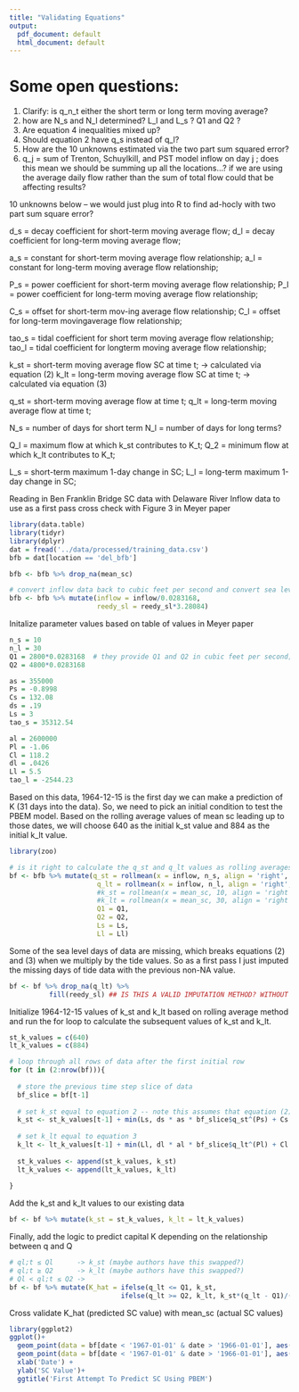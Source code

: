 ```yaml
---
title: "Validating Equations"
output:
  pdf_document: default
  html_document: default
---
```


# Some open questions:
1. Clarify: is q_n_t either the short term or long term moving average? 
2. how are N_s and N_l determined? L_l and L_s ? Q1 and Q2 ?
3. Are equation 4 inequalities mixed up?
4. Should equation 2 have q_s instead of q_l?
5. How are the 10 unknowns estimated via the two part sum squared error?
6. q_j = sum of Trenton, Schuylkill, and PST model inflow on day j ; does this mean we should be summing up all the locations...? if we are using the average daily flow rather than the sum of total flow could that be affecting results?

10 unknowns below -- we would just plug into R to find ad-hocly with two part sum square error?

d_s = decay coefficient for short-term moving average flow; 
d_l = decay coefficient for long-term moving average flow; 

a_s = constant for short-term moving average flow relationship; 
a_l = constant for long-term moving average flow relationship; 

P_s = power coefficient for short-term moving average flow relationship; 
P_l = power coefficient for long-term moving average flow relationship; 

C_s = offset for short-term mov-ing average flow relationship; 
C_l = offset for long-term movingaverage flow relationship;

tao_s = tidal coefficient for short term moving average flow relationship; 
tao_l = tidal coefficient for longterm moving average flow relationship;




k_st = short-term moving average flow SC at time t; -> calculated via equation (2)
k_lt = long-term moving average flow SC at time t; -> calculated via equation (3)

q_st = short-term moving average flow at time t; 
q_lt = long-term moving average flow at time t; 

N_s = number of days for short term
N_l = number of days for long terms?

Q_l = maximum flow at which k_st contributes to K_t;
Q_2 = minimum flow at which k_lt contributes to K_t;

L_s = short-term maximum 1-day change in SC; 
L_l = long-term maximum 1-day change in SC; 




Reading in Ben Franklin Bridge SC data with Delaware River Inflow data to use as a first pass cross check with Figure 3 in Meyer paper
```r
library(data.table)
library(tidyr)
library(dplyr)
dat = fread('../data/processed/training_data.csv')
bfb = dat[location == 'del_bfb']

bfb <- bfb %>% drop_na(mean_sc)

# convert inflow data back to cubic feet per second and convert sea level (meters) to feet...will revisit this to make sure raw tide data was provided in meters
bfb <- bfb %>% mutate(inflow = inflow/0.0283168,
                      reedy_sl = reedy_sl*3.28084)
```

Initalize parameter values based on table of values in Meyer paper
```r

n_s = 10
n_l = 30
Q1 = 2800*0.0283168  # they provide Q1 and Q2 in cubic feet per second; our inflows are in cubic meters per second
Q2 = 4800*0.0283168

as = 355000
Ps = -0.8998
Cs = 132.08
ds = .19
Ls = 3
tao_s = 35312.54

al = 2600000
Pl = -1.06
Cl = 118.2
dl = .0426
Ll = 5.5
tao_l = -2544.23

```

Based on this data, 1964-12-15 is the first day we can make a prediction of K (31 days into the data). So, we need to pick an initial condition to test the PBEM model. Based on the rolling average values of mean sc leading up to those dates, we will choose 640 as the initial k_st value and 884 as the initial k_lt value.

```r
library(zoo)

# is it right to calculate the q_st and q_lt values as rolling averages
bf <- bfb %>% mutate(q_st = rollmean(x = inflow, n_s, align = 'right', fill = NA), # n_s = 10 days
                      q_lt = rollmean(x = inflow, n_l, align = 'right', fill = NA), # n_l = 30 days
                      #k_st = rollmean(x = mean_sc, 10, align = 'right', fill = NA), #-- 640.7 , 1964-12-15
                      #k_lt = rollmean(x = mean_sc, 30, align = 'right', fill = NA), #-- 884.3333, 1964-12-15
                      Q1 = Q1,
                      Q2 = Q2,
                      Ls = Ls,
                      Ll = Ll)
```


Some of the sea level days of data are missing, which breaks equations (2) and (3) when we multiply by the tide values. So as a first pass I just imputed the missing days of tide data with the previous non-NA value.

```r
bf <- bf %>% drop_na(q_lt) %>%
          fill(reedy_sl) ## IS THIS A VALID IMPUTATION METHOD? WITHOUT THIS, THE NAs cause equations (2) and (3) to fail
```


Initialize 1964-12-15 values of k_st and k_lt based on rolling average method and run the for loop to calculate the subsequent values of k_st and k_lt.

```r
st_k_values = c(640)
lt_k_values = c(884)

# loop through all rows of data after the first initial row
for (t in (2:nrow(bf))){
  
  # store the previous time step slice of data
  bf_slice = bf[t-1]
  
  # set k_st equal to equation 2 -- note this assumes that equation (2) is supposed to have q_lt rather than q_st
  k_st <- st_k_values[t-1] + min(Ls, ds * as * bf_slice$q_st^(Ps) + Cs - st_k_values[t-1] + tao_s/bf_slice$q_lt * bf_slice$reedy_sl)
  
  # set k_lt equal to equation 3
  k_lt <- lt_k_values[t-1] + min(Ll, dl * al * bf_slice$q_lt^(Pl) + Cl - lt_k_values[t-1] + tao_l/bf_slice$q_lt * bf_slice$reedy_sl)
  
  st_k_values <- append(st_k_values, k_st)
  lt_k_values <- append(lt_k_values, k_lt)
  
}

```


Add the k_st and k_lt values to our existing data 
```r
bf <- bf %>% mutate(k_st = st_k_values, k_lt = lt_k_values)
```

Finally, add the logic to predict capital K depending on the relationship between q and Q

```r
# ql;t ≤ Ql      -> k_st (maybe authors have this swapped?)
# ql;t ≥ Q2      -> k_lt (maybe authors have this swapped?)
# Ql < ql;t ≤ Q2 -> 
bf <- bf %>% mutate(K_hat = ifelse(q_lt <= Q1, k_st, 
                            ifelse(q_lt >= Q2, k_lt, k_st*(q_lt - Q1)/(Q2 - Q1) + k_lt*(Q2 - q_lt)/(Q2 - Q1))))
```

Cross validate K_hat (predicted SC value) with mean_sc (actual SC values)

```r
library(ggplot2)
ggplot()+
  geom_point(data = bf[date < '1967-01-01' & date > '1966-01-01'], aes(x = date, y = mean_sc, color = 'mean_sc')) +
  geom_point(data = bf[date < '1967-01-01' & date > '1966-01-01'], aes(x = date, y = K_hat, color = 'pbem')) +
  xlab('Date') +
  ylab('SC Value')+
  ggtitle('First Attempt To Predict SC Using PBEM')
```




